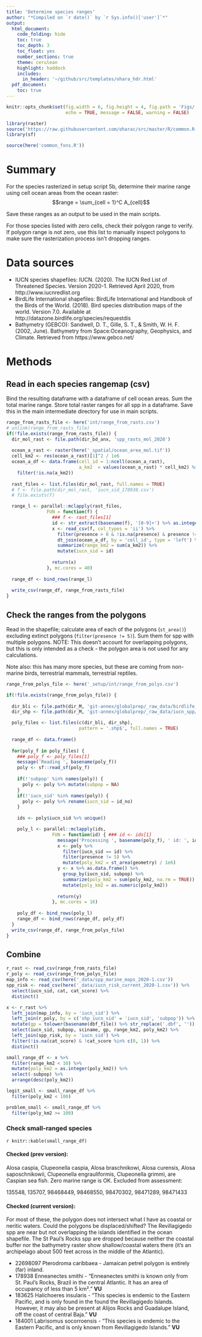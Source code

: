 ```yaml
---
title: 'Determine species ranges'
author: "*Compiled on `r date()` by `r Sys.info()['user']`*"
output: 
  html_document:
    code_folding: hide
    toc: true
    toc_depth: 3
    toc_float: yes
    number_sections: true
    theme: cerulean
    highlight: haddock
    includes: 
      in_header: '~/github/src/templates/ohara_hdr.html'
  pdf_document:
    toc: true
---
```


``` r

knitr::opts_chunk$set(fig.width = 6, fig.height = 4, fig.path = 'Figs/',
                      echo = TRUE, message = FALSE, warning = FALSE)

library(raster)
source('https://raw.githubusercontent.com/oharac/src/master/R/common.R')  ###
library(sf)

source(here('common_fxns.R'))

```

# Summary

For the species rasterized in setup script 5b, determine their marine range using cell ocean areas from the ocean raster:
$$range = \sum_{cell = 1}^C A_{cell}$$

Save these ranges as an output to be used in the main scripts.

For those species listed with zero cells, check their polygon range to verify.  If polygon range is not zero, use this list to manually inspect polygons to make sure the rasterization process isn't dropping ranges.

# Data sources

* IUCN species shapefiles:  IUCN. (2020). The IUCN Red List of Threatened Species. Version 2020-1. Retrieved April 2020, from http://www.iucnredlist.org
* BirdLife International shapefiles: BirdLife International and Handbook of the Birds of the World. (2018). Bird species distribution maps of the world. Version 7.0. Available at http://datazone.birdlife.org/species/requestdis
* Bathymetry (GEBCO): Sandwell, D. T., Gille, S. T., & Smith, W. H. F. (2002, June). Bathymetry from Space:Oceanography, Geophysics, and Climate. Retrieved from https://www.gebco.net/


# Methods

## Read in each species rangemap (csv)

Bind the resulting dataframe with a dataframe of cell ocean areas.  Sum the total marine range.  Store total raster ranges for all spp in a dataframe.  Save this in the main intermediate directory for use in main scripts.

```r
range_from_rasts_file <- here('int/range_from_rasts.csv')
# unlink(range_from_rasts_file)
if(!file.exists(range_from_rasts_file)) {
  dir_mol_rast <- file.path(dir_bd_anx, 'spp_rasts_mol_2020')
  
  ocean_a_rast <- raster(here('_spatial/ocean_area_mol.tif'))
  cell_km2 <- res(ocean_a_rast)[1]^2 / 1e6
  ocean_a_df <- data.frame(cell_id = 1:ncell(ocean_a_rast),
                           a_km2  = values(ocean_a_rast) * cell_km2) %>%
    filter(!is.na(a_km2))
    
  rast_files <- list.files(dir_mol_rast, full.names = TRUE)
  # f <- file.path(dir_mol_rast, 'iucn_sid_178938.csv')
  # file.exists(f)

  range_l <- parallel::mclapply(rast_files,
               FUN = function(f) {
                 ### f <- rast_files[1]
                 id <- str_extract(basename(f), '[0-9]+') %>% as.integer()
                 x <- read_csv(f, col_types = 'ii') %>%
                   filter(presence > 0 & !is.na(presence) & presence != 5) %>%
                   dt_join(ocean_a_df, by = 'cell_id', type = 'left') %>%
                   summarize(range_km2 = sum(a_km2)) %>%
                   mutate(iucn_sid = id)
                 
                 return(x)
               }, mc.cores = 40)
                              
  range_df <- bind_rows(range_l)
  
  write_csv(range_df, range_from_rasts_file)
}
```

## Check the ranges from the polygons

Read in the shapefile; calculate area of each of the polygons (`st_area()`) excluding extinct polygons (`filter(presence != 5)`).  Sum them for spp with multiple polygons.  NOTE: This doesn't account for overlapping polygons, but this is only intended as a check - the polygon area is not used for any calculations.

Note also: this has many more species, but these are coming from non-marine birds, terrestrial mammals, terrestrial reptiles.

```r
range_from_polys_file <- here('_setup/int/range_from_polys.csv')

if(!file.exists(range_from_polys_file)) {
  
  dir_bli <- file.path(dir_M, 'git-annex/globalprep/_raw_data/birdlife_intl/d2019')
  dir_shp <- file.path(dir_M, 'git-annex/globalprep/_raw_data/iucn_spp/d2020-1')

  poly_files <- list.files(c(dir_bli, dir_shp), 
                           pattern = '.shp$', full.names = TRUE)
  
  range_df <- data.frame()
  
  for(poly_f in poly_files) {
    ### poly_f <- poly_files[1]
    message('Reading ', basename(poly_f))
    poly <- sf::read_sf(poly_f) 
    
    if(!'subpop' %in% names(poly)) {
      poly <- poly %>% mutate(subpop = NA)
    }
    if(!'iucn_sid' %in% names(poly)) {
      poly <- poly %>% rename(iucn_sid = id_no)
    }
    
    ids <- poly$iucn_sid %>% unique()

    poly_l <- parallel::mclapply(ids, 
                 FUN = function(id) { ### id <- ids[1]
                   message('Processing ', basename(poly_f), ' id: ', id)
                   x <- poly %>%
                     filter(iucn_sid == id) %>%
                     filter(presence != 5) %>%
                     mutate(poly_km2 = st_area(geometry) / 1e6)
                   y <- x %>% as.data.frame() %>%
                     group_by(iucn_sid, subpop) %>%
                     summarize(poly_km2 = sum(poly_km2, na.rm = TRUE)) %>%
                     mutate(poly_km2 = as.numeric(poly_km2))
                   
                   return(y)
                 }, mc.cores = 16)
    
    poly_df <- bind_rows(poly_l)
    range_df <- bind_rows(range_df, poly_df)
  }
  write_csv(range_df, range_from_polys_file)
}
```

## Combine 

```r
r_rast <- read_csv(range_from_rasts_file)
r_poly <- read_csv(range_from_polys_file)
map_info <- read_csv(here('_data/spp_marine_maps_2020-1.csv'))
spp_risk <- read_csv(here('_data/iucn_risk_current_2020-1.csv')) %>%
  select(iucn_sid, cat, cat_score) %>%
  distinct()

x <- r_rast %>%
  left_join(map_info, by = 'iucn_sid') %>%
  left_join(r_poly, by = c('shp_iucn_sid' = 'iucn_sid', 'subpop')) %>%
  mutate(gp = tolower(basename(dbf_file)) %>% str_replace('.dbf', '')) %>%
  select(iucn_sid, subpop, sciname, gp, range_km2, poly_km2) %>%
  left_join(spp_risk, by = 'iucn_sid') %>%
  filter(!is.na(cat_score) & !cat_score %in% c(0, 1)) %>%
  distinct()

small_range_df <- x %>%
  filter(range_km2 < 10) %>%
  mutate(poly_km2 = as.integer(poly_km2)) %>%
  select(-subpop) %>%
  arrange(desc(poly_km2))

legit_small <- small_range_df %>%
  filter(poly_km2 < 100)

problem_small <- small_range_df %>%
  filter(poly_km2 >= 100)
```

### Check small-ranged species

`r knitr::kable(small_range_df)`

#### Checked (prev version):

Alosa caspia, Clupeonella caspia, Alosa braschnikowi, Alosa curensis, Alosa saposchnikowii, Clupeonella engrauliformis, Clupeonella grimmi, are Caspian sea fish.  Zero marine range is OK.  Excluded from assessment: 

135548, 135707, 98468449, 98468550, 98470302, 98471289, 98471433

#### Checked (current version):

For most of these, the polygon does not intersect what I have as coastal or neritic waters.  Could the polygons be displaced/shifted?  The Revillagigedo spp are near but not overlapping the islands identified in the ocean shapefile.  The St Paul's Rocks spp are dropped because neither the coastal buffer nor the bathymetry raster show shallow/coastal waters there (it's an archipelago about 500 feet across in the middle of the Atlantic).

* 22698097 Pterodroma caribbaea - Jamaican petrel polygon is entirely (far) inland.
* 178938	Enneanectes smithi - "Enneanectes smithi is known only from St. Paul's Rocks, Brazil in the central Atlantic. It has an area of occupancy of less than 5 km²." __VU__
* 183625	Halichoeres insularis	- "This species is endemic to the Eastern Pacific, and is only found in the found the Revillagigedo Islands. However, it may also be present at Alijos Rocks and Guadalupe Island, off the coast of central Baja." __VU__
* 184001	Labrisomus socorroensis	- "This species is endemic to the Eastern Pacific, and is only known from Revillagigedo Islands." __VU__


<!-- ### NA polygons? -->

<!-- Do any species show `NA` for polygon range... if so, shouldn't have a raster? -->

<!-- `r knitr::kable(small_range_df %>% filter(is.na(poly_km2)))` -->
